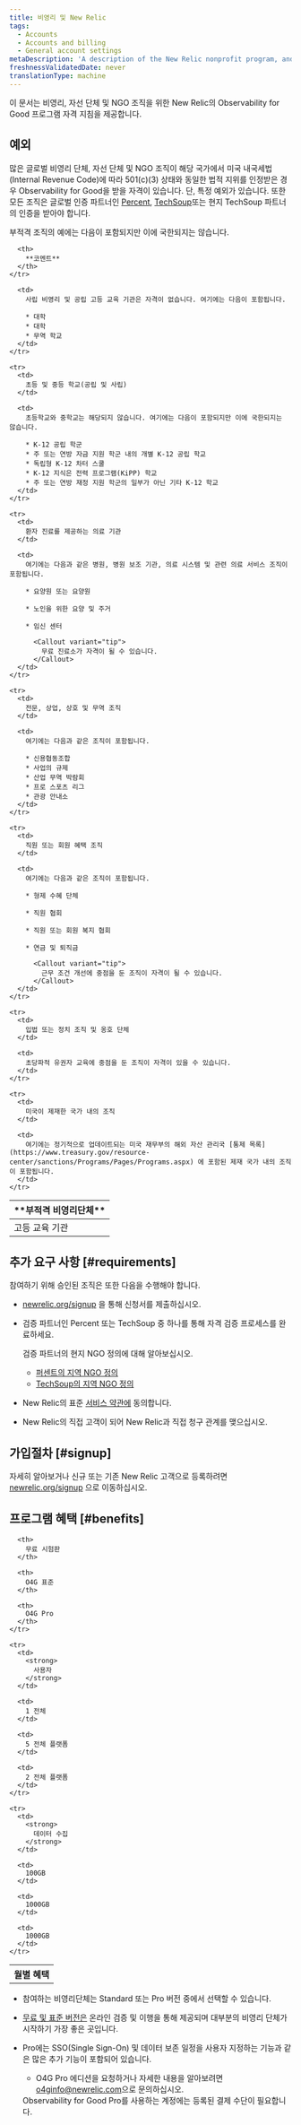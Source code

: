 ```yaml
---
title: 비영리 및 New Relic
tags:
  - Accounts
  - Accounts and billing
  - General account settings
metaDescription: 'A description of the New Relic nonprofit program, and eligibility requirements.'
freshnessValidatedDate: never
translationType: machine
---
```


이 문서는 비영리, 자선 단체 및 NGO 조직을 위한 New Relic의 Observability for Good 프로그램 자격 지침을 제공합니다.

## 예외

많은 글로벌 비영리 단체, 자선 단체 및 NGO 조직이 해당 국가에서 미국 내국세법(Internal Revenue Code)에 따라 501(c)(3) 상태와 동일한 법적 지위를 인정받은 경우 Observability for Good을 받을 자격이 있습니다. 단, 특정 예외가 있습니다. 또한 모든 조직은 글로벌 인증 파트너인 [Percent](https://poweredbypercent.com/), [TechSoup](https://www.techsoup.global/techsoup-local-ngo-definitions)또는 현지 TechSoup 파트너의 인증을 받아야 합니다.

부적격 조직의 예에는 다음이 포함되지만 이에 국한되지는 않습니다.

<table>
  <thead>
    <tr>
      <th style={{ width: "200px" }}>
        **부적격 비영리단체**
      </th>

      <th>
        **코멘트**
      </th>
    </tr>
  </thead>

  <tbody>
    <tr>
      <td>
        고등 교육 기관
      </td>

      <td>
        사립 비영리 및 공립 고등 교육 기관은 자격이 없습니다. 여기에는 다음이 포함됩니다.

        * 대학
        * 대학
        * 무역 학교
      </td>
    </tr>

    <tr>
      <td>
        초등 및 중등 학교(공립 및 사립)
      </td>

      <td>
        초등학교와 중학교는 해당되지 않습니다. 여기에는 다음이 포함되지만 이에 국한되지는 않습니다.

        * K-12 공립 학군
        * 주 또는 연방 자금 지원 학군 내의 개별 K-12 공립 학교
        * 독립형 K-12 차터 스쿨
        * K-12 지식은 전력 프로그램(KiPP) 학교
        * 주 또는 연방 재정 지원 학군의 일부가 아닌 기타 K-12 학교
      </td>
    </tr>

    <tr>
      <td>
        환자 진료를 제공하는 의료 기관
      </td>

      <td>
        여기에는 다음과 같은 병원, 병원 보조 기관, 의료 시스템 및 관련 의료 서비스 조직이 포함됩니다.

        * 요양원 또는 요양원

        * 노인을 위한 요양 및 주거

        * 임신 센터

          <Callout variant="tip">
            무료 진료소가 자격이 될 수 있습니다.
          </Callout>
      </td>
    </tr>

    <tr>
      <td>
        전문, 상업, 상호 및 무역 조직
      </td>

      <td>
        여기에는 다음과 같은 조직이 포함됩니다.

        * 신용협동조합
        * 사업의 규제
        * 산업 무역 박람회
        * 프로 스포츠 리그
        * 관광 안내소
      </td>
    </tr>

    <tr>
      <td>
        직원 또는 회원 혜택 조직
      </td>

      <td>
        여기에는 다음과 같은 조직이 포함됩니다.

        * 형제 수혜 단체

        * 직원 협회

        * 직원 또는 회원 복지 협회

        * 연금 및 퇴직금

          <Callout variant="tip">
            근무 조건 개선에 중점을 둔 조직이 자격이 될 수 있습니다.
          </Callout>
      </td>
    </tr>

    <tr>
      <td>
        입법 또는 정치 조직 및 옹호 단체
      </td>

      <td>
        초당파적 유권자 교육에 중점을 둔 조직이 자격이 있을 수 있습니다.
      </td>
    </tr>

    <tr>
      <td>
        미국이 제재한 국가 내의 조직
      </td>

      <td>
        여기에는 정기적으로 업데이트되는 미국 재무부의 해외 자산 관리국 [통제 목록](https://www.treasury.gov/resource-center/sanctions/Programs/Pages/Programs.aspx) 에 포함된 제재 국가 내의 조직이 포함됩니다.
      </td>
    </tr>
  </tbody>
</table>

## 추가 요구 사항 [#requirements]

참여하기 위해 승인된 조직은 또한 다음을 수행해야 합니다.

* [newrelic.org/signup](https://www.newrelic.org/signup) 을 통해 신청서를 제출하십시오.

* 검증 파트너인 Percent 또는 TechSoup 중 하나를 통해 자격 검증 프로세스를 완료하세요.

  <Callout variant="tip">
    검증 파트너의 현지 NGO 정의에 대해 알아보십시오.

    * [퍼센트의 지역 NGO 정의](https://poweredbypercent.com/nonprofit-definitions/)
    * [TechSoup의 지역 NGO 정의](https://www.techsoup.global/techsoup-local-ngo-definitions)
  </Callout>

* New Relic의 표준 [서비스 약관에](https://newrelic.com/terms) 동의합니다.

* New Relic의 직접 고객이 되어 New Relic과 직접 청구 관계를 맺으십시오.

## 가입절차 [#signup]

자세히 알아보거나 신규 또는 기존 New Relic 고객으로 등록하려면 [newrelic.org/signup](https://www.newrelic.org/signup) 으로 이동하십시오.

## 프로그램 혜택 [#benefits]

<table>
  <tbody>
    <tr>
      <th>
        월별 혜택
      </th>

      <th>
        무료 시험판
      </th>

      <th>
        O4G 표준
      </th>

      <th>
        O4G Pro
      </th>
    </tr>

    <tr>
      <td>
        <strong>
          사용자
        </strong>
      </td>

      <td>
        1 전체
      </td>

      <td>
        5 전체 플랫폼
      </td>

      <td>
        2 전체 플랫폼
      </td>
    </tr>

    <tr>
      <td>
        <strong>
          데이터 수집
        </strong>
      </td>

      <td>
        100GB
      </td>

      <td>
        1000GB
      </td>

      <td>
        1000GB
      </td>
    </tr>
  </tbody>
</table>

* 참여하는 비영리단체는 Standard 또는 Pro 버전 중에서 선택할 수 있습니다.

* [무료 및 표준 버전은](/docs/accounts/accounts-billing/new-relic-one-pricing-billing/new-relic-one-pricing-billing#editions) 온라인 검증 및 이행을 통해 제공되며 대부분의 비영리 단체가 시작하기 가장 좋은 곳입니다.

* Pro에는 SSO(Single Sign-On) 및 데이터 보존 일정을 사용자 지정하는 기능과 같은 많은 추가 기능이 포함되어 있습니다.

  * O4G Pro 에디션을 요청하거나 자세한 내용을 알아보려면 [o4ginfo@newrelic.com](mailto:o4ginfo@newrelic.com)으로 문의하십시오.

  <Callout variant="tip">
    Observability for Good Pro를 사용하는 계정에는 등록된 결제 수단이 필요합니다.
  </Callout>